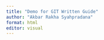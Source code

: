 ```yaml
---
title: "Demo for GIT Written Guide"
author: "Akbar Rakha Syahpradana"
format: html
editor: visual
---
```

